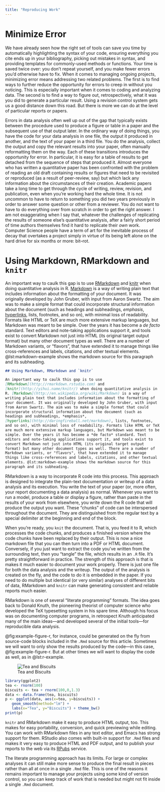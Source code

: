 ```yaml
---
title: "Reproducing Work"
---
```



# Minimize Error 

We have already seen how the right set of tools can save you time by automatically highlighting the syntax of your code, ensuring everything you cite ends up in your bibliography, picking out mistakes in syntax, and providing templates for commonly-used methods or functions. Your time is saved twice over: you don't repeat yourself, and you make fewer errors you'd otherwise have to fix. When it comes to managing ongoing projects, minimizing error means addressing two related problems. The first is to find ways to further reduce the opportunity for errors to creep in without you noticing. This is especially important when it comes to coding and analyzing data. The second is to find a way to figure out, retrospectively, what it was you did to generate a particular result. Using a revision control system gets us a good distance down this road. But there is more we can do at the level of particular reports or papers.

Errors in data analysis often well up out of the gap that typically exists between the procedure used to produce a figure or table in a paper and the subsequent use of that output later. In the ordinary way of doing things, you have the code for your data analysis in one file, the output it produced in another, and the text of your paper in a third file. You do the analysis, collect the output and copy the relevant results into your paper, often manually reformatting them on the way. Each of these transitions introduces the opportunity for error. In particular, it is easy for a table of results to get detached from the sequence of steps that produced it. Almost everyone who has written a quantitative paper has been confronted with the problem of reading an old draft containing results or figures that need to be revisited or reproduced (as a result of peer-review, say) but which lack any information about the circumstances of their creation. Academic papers take a long time to get through the cycle of writing, review, revision, and publication, even when you're working hard the whole time. It is not uncommon to have to return to something you did two years previously in order to answer some question or other from a reviewer. You do not want to have to do everything over from scratch in order to get the right answer. I am not exaggerating when I say that, whatever the challenges of replicating the results of someone else's quantitative analysis, after a fairly short period of time authors themselves find it hard to replicate their *own* work. Computer Science people have a term of art for the inevitable process of decay that overtakes a project simply in virtue of its being left alone on the hard drive for six months or more: bit--rot.

# Using Markdown, RMarkdown and `knitr` 

An important way to caulk this gap is to use [RMarkdown](http://rmarkdown.rstudio.com) and [knitr](http://yihui.name/knitr/) when doing quantitative analysis in R. [Markdown](http://en.wikipedia.org/wiki/Markdown) is a way of writing plain text that includes information about the formatting of your document. It was originally developed by John Gruber, with input from Aaron Swartz. The aim was to make a simple format that could incorporate structural information about the document (such as headings and subheadings, *emphasis*, [hyperlinks](http://daringfireball.net/markdown), lists, footnotes, and so on), with minimal loss of readability. Formats like HTML or TeX are much more extensive markup languages, but Markdown was meant to be simple. Over the years it has become a *de facto* standard. Text editors and note-taking applications support it, and tools exist to convert Markdown not just into HTML (its original target output format) but many other document types as well. There are a number of Markdown variants, or "flavors", that have extended it to manage things like cross-references and labels, citations, and other textual elements. @lst:markdown-example shows the markdown source for this paragraph and its subheading.

```{#lst:markdown-example .markdown caption="The Markdown source for a nearby part of this document."}
## Using Markdown, RMarkdown and `knitr` 

An important way to caulk this gap is to use
[RMarkdown](http://rmarkdown.rstudio.com) and
[knitr](http://yihui.name/knitr/) when doing quantitative analysis in
R. [Markdown](http://en.wikipedia.org/wiki/Markdown) is a way of
writing plain text that includes information about the formatting of
your document. It was originally developed by John Gruber, with input
from Aaron Swartz. The aim was to make a simple format that could
incorporate structural information about the document (such as
headings and subheadings, *emphasis*,
[hyperlinks](http://daringfireball.net/markdown), lists, footnotes,
and so on), with minimal loss of readability. Formats like HTML or TeX
are much more extensive markup languages, but Markdown was meant to be
simple. Over the years it has become a *de facto* standard. Text
editors and note-taking applications support it, and tools exist to
convert Markdown not just into HTML (its original target output
format) but many other document types as well. There are a number of
Markdown variants, or "flavors", that have extended it to manage
things like cross-references and labels, citations, and other textual
elements. @lst:markdown-example shows the markdown source for this
paragraph and its subheading.
```

RMarkdown is a way to incorporate R code into this process. This approach is designed to integrate the plain-text documentation or writeup of a data analysis and its execution. You write the text of your paper (or, more often, your report documenting a data analysis) as normal. Whenever you want to run a model, produce a table or display a figure, rather than paste in the results of your work from elsewhere, you write down the R code that will produce the output you want. These "chunks" of code can be interspersed throughout the document. They are distinguished from the regular text by a special delimiter at the beginning and end of the block.

When you're ready, you `knit` the document. That is, you feed it to R, which processes the code chunks, and produces a finished version where the code chunks have been replaced by their output. This is now a nice markdown file that you can then turn into a PDF or HTML document. Conversely, if you just want to extract the code you've written from the surrounding text, then you "tangle" the file, which results in an `.R` file. It's pretty straightforward in practice. The strength of this approach is that is makes it much easier to document your work properly. There is just one file for both the data analysis and the writeup. The output of the analysis is created on the fly, and the code to do it is embedded in the paper. If you need to do multiple but identical (or very similar) analyses of different bits of data, RMarkdown and `knitr` can make generating consistent and reliable reports much easier.

RMarkdown is one of several "literate programming" formats. The idea goes back to Donald Knuth, the pioneering theorist of computer science who developed the TeX typesetting system in his spare time. Although his focus was on documenting computer programs, in retrospect Knuth anticipated many of the main ideas---and developed several of the initial tools---for reproducible data analysis.

@fig:example-figure-r, for instance, could be generated on the fly from source-code blocks included in the `.Rmd` source for this article. Sometimes we will want to only show the results produced by the code---in this case, @fig:example-figure-r. But at other times we will want to display the code as well, as in @lst:r-example. 


![Tea and Biscuits](figures/example-figure-1.png){#fig:example-figure-r}

```{#lst:r-example .r caption="R code snippet."}
library(ggplot2)
tea <- rnorm(100)
biscuits <- tea + rnorm(100,0,1.3)
data <- data.frame(tea, biscuits)
p <- ggplot(data, aes(x=tea, y=biscuits)) + 
   geom_smooth(method="lm") + 
   labs(x="Tea", y="Biscuits") + theme_bw() 
print(p)   
```

`knitr` and RMarkdown make it easy to produce HTML output, too. This makes for easy portability, conversion, and quick previewing while editing. You can work with RMarkdown files in any text editor, and Emacs has strong support for them. RStudio also comes with built-in support for `.Rmd` files and makes it very easy to produce HTML and PDF output, and to publish your reports to the web via its [RPubs](http://rpubs.com) service.

The literate programming approach has its limits. For large or complex analyses it can still make more sense to produce the final result in pieces rather than all at once in a single `.Rmd` file. This is one of the reasons it remains important to manage your projects using some kind of version control, so you can keep track of work that is needed but might not fit inside a single `.Rmd` document. 



